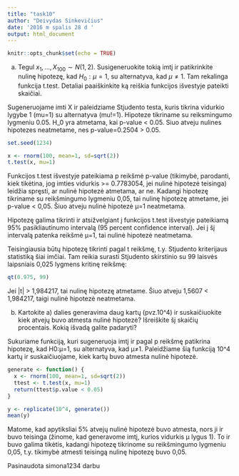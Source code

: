 ```yaml
---
title: "task10"
author: "Deivydas Sinkevičius"
date: '2016 m spalis 28 d '
output: html_document
---
```


```r
knitr::opts_chunk$set(echo = TRUE)
```

a) Tegul $x_1, ..., X_{100} \sim N(1, 2)$. Susigeneruokite tokią imtį ir patikrinkite nulinę hipotezę, kad $H_0: \mu=1$, su alternatyva, kad $\mu\neq 1$. Tam rekalinga funkcija t.test. Detaliai paaiškinkite ką reiškia funkcijos išvestyje pateikti skaičiai.

Sugeneruojame imti X ir paleidziame Stjudento testa, kuris tikrina vidurkio lygybe 1 (mu=1) su alternatyva (mu!=1). Hipoteze tikriname su reiksmingumo lygmeniu 0.05. H_0 yra atmetama, kai p-value < 0.05. Siuo atveju nulines hipotezes neatmetame, nes p-value=0.2504 > 0.05.

```r
set.seed(1234)
```
```r
x <- rnorm(100, mean=1, sd=sqrt(2))
t.test(x, mu=1)
```
Funkcijos t.test išvestyje pateikiama p reikšmė p-value (tikimybė, parodanti, kiek tikėtina, jog imties vidurkis >= 0.7783054, jei nulinė hipotezė teisinga) leidžia spręsti, ar nulinė hipotezė atmetama, ar ne. Kadangi hipotezę tikriname su reikšmingumo lygmeniu 0,05, tai nulinę hipotezę atmetame, jei p-value < 0,05. Šiuo atveju nulinė hipotezė μ=1 neatmetama.

Hipotezę galima tikrinti ir atsižvelgiant į funkcijos t.test išvestyje pateikiamą 95% pasikliautinumo intervalą (95 percent confidence interval). Jei į šį intervalą patenka reikšmė μ=1, tai nulinė hipotezė neatmetama.

Teisingiausia būtų hipotezę tikrinti pagal t reikšmę, t.y. Stjudento kriterijaus statistiką šiai imčiai. Tam reikia surasti Stjudento skirstinio su 99 laisvės laipsniais 0,025 lygmens kritinę reikšmę:
```r
qt(0.975, 99)
```
Jei |t| > 1,984217, tai nulinę hipotezę atmetame. Šiuo atveju 1,5607 < 1,984217, taigi nulinė hipotezė neatmetama.

b) Kartokite a) dalies generavima daug kartų (pvz.10^4) ir suskaičiuokite kiek atvejų buvo atmesta nulinė hipotezė? Išreiškite šį skaičių procentais. Kokią išvadą galite padaryti?

Sukuriame funkciją, kuri sugeneruoja imtį ir pagal p reikšmę patikrina hipotezę, kad H0:μ=1, su alternatyva, kad μ≠1. Paleidžiame šią funkciją 10^4 kartų ir suskaičiuojame, kiek kartų buvo atmesta nulinė hipotezė. 
```r
generate <- function() {
  x <- rnorm(100, mean=1, sd=sqrt(2))
  ttest <- t.test(x, mu=1)
  return(ttest$p.value < 0.05)
}

y <- replicate(10^4, generate())
mean(y)
```
Matome, kad apytiksliai 5% atvejų nulinė hipotezė buvo atmesta, nors ji ir buvo teisinga (žinome, kad generavome imtį, kurios vidurkis μ lygus 1). To ir buvo galima tikėtis, kadangi hipotezę tikrinome su reikšmingumo lygmeniu 0,05, t.y. tikimybė atmesti teisingą nulinę hipotezę buvo 0,05.

Pasinaudota simona1234 darbu